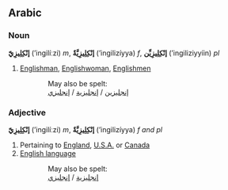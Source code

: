 ==Arabic==
===Noun===
'''إنْكِلِيزِيّ''' (’ingilí‎ːzi) ''m'', '''إنْكِلِيزِيَّةٌ''' (’ingilizíyya) ''f'', '''إنْكِلِيزِيِّن''' (’ingiliziyyíin) ''pl''

#[[Englishman]], [[Englishwoman]], [[English]]men


::May also be spelt:
::[[انجليزي|إنجليزية]] / [[انجليزي|إنجليزي‎]] / [[انجليزي|إنجليزين]]

===Adjective===
'''إنْكِلِيزِيّ''' (’ingilí‎ːzi) ''m'', '''إنْكِلِيزِيَّةٌ''' (’ingilizíyya) ''f and pl''

#Pertaining to [[England]], [[U.S.A.]] or [[Canada]]
#[[English language]]


::May also be spelt:
::[[انجليزي|إنجليزية]] / [[انجليزي|إنجليزي‎]]